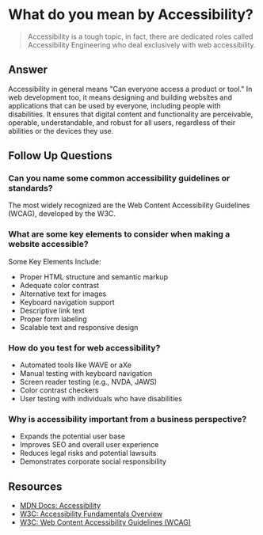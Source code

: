 
# What do you mean by Accessibility?

> Accessibility is a tough topic, in fact, there are dedicated roles called Accessibility Engineering who deal exclusively with web accessibility.

## Answer

Accessibility in general means "Can everyone access a product or tool." In web development too, it means designing and building websites and applications that can be used by everyone, including people with disabilities. It ensures that digital content and functionality are perceivable, operable, understandable, and robust for all users, regardless of their abilities or the devices they use.

## Follow Up Questions

### Can you name some common accessibility guidelines or standards?

The most widely recognized are the Web Content Accessibility Guidelines (WCAG), developed by the W3C.

### What are some key elements to consider when making a website accessible?

Some Key Elements Include:

- Proper HTML structure and semantic markup
- Adequate color contrast
- Alternative text for images
- Keyboard navigation support
- Descriptive link text
- Proper form labeling
- Scalable text and responsive design

### How do you test for web accessibility?

- Automated tools like WAVE or aXe
- Manual testing with keyboard navigation
- Screen reader testing (e.g., NVDA, JAWS)
- Color contrast checkers
- User testing with individuals who have disabilities

### Why is accessibility important from a business perspective?

- Expands the potential user base
- Improves SEO and overall user experience
- Reduces legal risks and potential lawsuits
- Demonstrates corporate social responsibility

## Resources

- [MDN Docs: Accessibility](https://developer.mozilla.org/en-US/docs/Learn/Accessibility/What_is_accessibility)
- [W3C: Accessibility Fundamentals Overview](https://www.w3.org/WAI/fundamentals/)
- [W3C: Web Content Accessibility Guidelines (WCAG)](https://www.w3.org/WAI/standards-guidelines/wcag/)